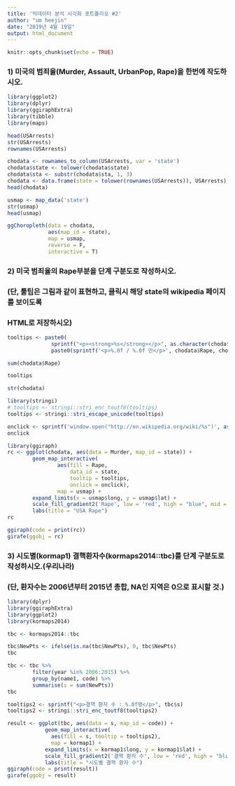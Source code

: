 ```yaml
---
title: '빅데이터 분석 시각화 포트폴리오 #2'
author: "um heejin"
date: "2019년 4월 19일"
output: html_document
---
```


```r
knitr::opts_chunk$set(echo = TRUE)
```

### 1) 미국의 범죄율(Murder, Assault, UrbanPop, Rape)을 한번에 작도하시오.

```r
library(ggplot2)
library(dplyr)
library(ggiraphExtra)
library(tibble)
library(maps)

head(USArrests)
str(USArrests)
rownames(USArrests)

chodata <- rownames_to_column(USArrests, var = 'state')
chodata$state <- tolower(chodata$state)
chodata$sta <- substr(chodata$sta, 1, 3)
chodata <- data.frame(state = tolower(rownames(USArrests)), USArrests)
head(chodata)

usmap <- map_data('state') 
str(usmap)
head(usmap)

ggChoropleth(data = chodata,
             aes(map_id = state),
             map = usmap,
             reverse = F,
             interactive = T)
```

### 2) 미국 범죄율의 Rape부분을 단계 구분도로 작성하시오.
### (단, 툴팁은 그림과 같이 표현하고, 클릭시 해당 state의 wikipedia 페이지를 보이도록 
### HTML로 저장하시오)

```r
tooltips <- paste0(
              sprintf("<p><strong>%s</strong></p>", as.character(chodata$state)),
              paste0(sprintf('<p>%.0f / %.0f 만</p>', chodata$Rape, chodata$UrbanPop * 10)))

sum(chodata$Rape)

tooltips

str(chodata)

library(stringi)
# tooltips <- stringi::stri_enc_toutf8(tooltips)
tooltips <- stringi::stri_escape_unicode(tooltips)

onclick <- sprintf('window.open("http://en.wikipedia.org/wiki/%s")', as.character(chodata$state))
onclick

library(ggiraph)
rc <- ggplot(chodata, aes(data = Murder, map_id = state)) +
        geom_map_interactive( 
                aes(fill = Rape,
                    data_id = state,
                    tooltip = tooltips,
                    onclick = onclick), 
                map = usmap) +
        expand_limits(x = usmap$long, y = usmap$lat) +
        scale_fill_gradient2('Rape', low = 'red', high = "blue", mid = "green") +
        labs(title = "USA Rape")
rc

ggiraph(code = print(rc))
girafe(ggobj = rc)
```

### 3) 시도별(kormap1) 결핵환자수(kormaps2014::tbc)를 단계 구분도로 작성하시오.(우리나라)
### (단, 환자수는 2006년부터 2015년 총합, NA인 지역은 0으로 표시할 것.)

```r
library(dplyr)
library(ggiraphExtra)
library(ggplot2)
library(kormaps2014)

tbc <- kormaps2014::tbc

tbc$NewPts <- ifelse(is.na(tbc$NewPts), 0, tbc$NewPts)
tbc

tbc <- tbc %>% 
        filter(year %in% 2006:2015) %>%
        group_by(name1, code) %>%
        summarise(s = sum(NewPts))
tbc

tooltips2 <- sprintf("<p>결핵 환자 수 : %.0f명</p>", tbc$s)
tooltips2 <- stringi::stri_enc_toutf8(tooltips2)

result <- ggplot(tbc, aes(data = s, map_id = code)) +
            geom_map_interactive(
              aes(fill = s, tooltip = tooltips2), 
              map = kormap1) +
            expand_limits(x = kormap1$long, y = kormap1$lat) +
            scale_fill_gradient2('결핵 환자 수', low = 'red', high = "blue", mid = "green") +
            labs(title = "시도별 결핵 환자 수")
ggiraph(code = print(result))
girafe(ggobj = result)
```
